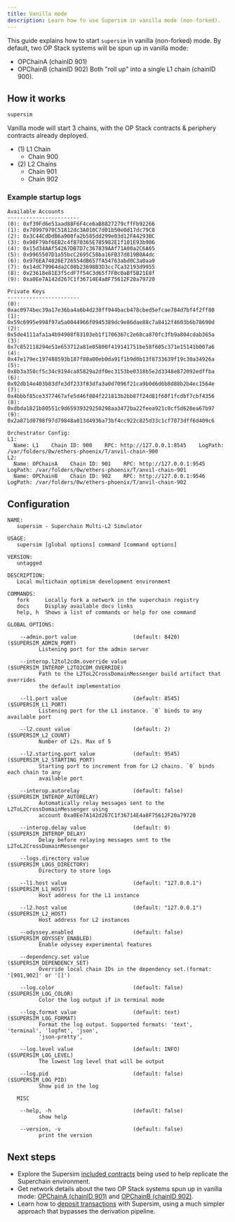 ```yaml
---
title: Vanilla mode
description: Learn how to use Supersim in vanilla mode (non-forked).
---
```

This guide explains how to start `supersim` in vanilla (non-forked) mode. By default, two OP Stack systems will be spun up in vanilla mode:

*   OPChainA (chainID 901)
*   OPChainB (chainID 902)
    Both "roll up" into a single L1 chain (chainID 900).

## How it works

```sh
supersim
```

Vanilla mode will start 3 chains, with the OP Stack contracts & periphery contracts already deployed.

*   (1) L1 Chain
    *   Chain 900
*   (2) L2 Chains
    *   Chain 901
    *   Chain 902

### Example startup logs

```
Available Accounts
-----------------------
(0): 0xf39Fd6e51aad88F6F4ce6aB8827279cffFb92266
(1): 0x70997970C51812dc3A010C7d01b50e0d17dc79C8
(2): 0x3C44CdDdB6a900fa2b585dd299e03d12FA4293BC
(3): 0x90F79bf6EB2c4f870365E785982E1f101E93b906
(4): 0x15d34AAf54267DB7D7c367839AAf71A00a2C6A65
(5): 0x9965507D1a55bcC2695C58ba16FB37d819B0A4dc
(6): 0x976EA74026E726554dB657fA54763abd0C3a0aa9
(7): 0x14dC79964da2C08b23698B3D3cc7Ca32193d9955
(8): 0x23618e81E3f5cdF7f54C3d65f7FBc0aBf5B21E8f
(9): 0xa0Ee7A142d267C1f36714E4a8F75612F20a79720

Private Keys
-----------------------
(0): 0xac0974bec39a17e36ba4a6b4d238ff944bacb478cbed5efcae784d7bf4f2ff80
(1): 0x59c6995e998f97a5a0044966f0945389dc9e86dae88c7a8412f4603b6b78690d
(2): 0x5de4111afa1a4b94908f83103eb1f1706367c2e68ca870fc3fb9a804cdab365a
(3): 0x7c852118294e51e653712a81e05800f419141751be58f605c371e15141b007a6
(4): 0x47e179ec197488593b187f80a00eb0da91f1b9d0b13f8733639f19c30a34926a
(5): 0x8b3a350cf5c34c9194ca85829a2df0ec3153be0318b5e2d3348e872092edffba
(6): 0x92db14e403b83dfe3df233f83dfa3a0d7096f21ca9b0d6d6b8d88b2b4ec1564e
(7): 0x4bbbf85ce3377467afe5d46f804f221813b2bb87f24d81f60f1fcdbf7cbf4356
(8): 0xdbda1821b80551c9d65939329250298aa3472ba22feea921c0cf5d620ea67b97
(9): 0x2a871d0798f97d79848a013d4936a73bf4cc922c825d33c1cf7073dff6d409c6

Orchestrator Config:
L1:
  Name: L1    Chain ID: 900    RPC: http://127.0.0.1:8545    LogPath: /var/folders/0w/ethers-phoenix/T/anvil-chain-900
L2:
  Name: OPChainA    Chain ID: 901    RPC: http://127.0.0.1:9545    LogPath: /var/folders/0w/ethers-phoenix/T/anvil-chain-901
  Name: OPChainB    Chain ID: 902    RPC: http://127.0.0.1:9546    LogPath: /var/folders/0w/ethers-phoenix/T/anvil-chain-902
```

## Configuration

```
NAME:
   supersim - Superchain Multi-L2 Simulator

USAGE:
   supersim [global options] command [command options]

VERSION:
   untagged

DESCRIPTION:
   Local multichain optimism development environment

COMMANDS:
   fork     Locally fork a network in the superchain registry
   docs     Display available docs links
   help, h  Shows a list of commands or help for one command

GLOBAL OPTIONS:

    --admin.port value                  (default: 8420)                    ($SUPERSIM_ADMIN_PORT)
          Listening port for the admin server

    --interop.l2tol2cdm.override value                                     ($SUPERSIM_INTEROP_L2TO2CDM_OVERRIDE)
          Path to the L2ToL2CrossDomainMessenger build artifact that overrides
          the default implementation

    --l1.port value                     (default: 8545)                    ($SUPERSIM_L1_PORT)
          Listening port for the L1 instance. `0` binds to any available port

    --l2.count value                    (default: 2)                       ($SUPERSIM_L2_COUNT)
          Number of L2s. Max of 5

    --l2.starting.port value            (default: 9545)                    ($SUPERSIM_L2_STARTING_PORT)
          Starting port to increment from for L2 chains. `0` binds each chain to any
          available port

    --interop.autorelay                 (default: false)                   ($SUPERSIM_INTEROP_AUTORELAY)
          Automatically relay messages sent to the L2ToL2CrossDomainMessenger using
          account 0xa0Ee7A142d267C1f36714E4a8F75612F20a79720

    --interop.delay value               (default: 0)                       ($SUPERSIM_INTEROP_DELAY)
          Delay before relaying messages sent to the L2ToL2CrossDomainMessenger

    --logs.directory value                                                 ($SUPERSIM_LOGS_DIRECTORY)
          Directory to store logs

    --l1.host value                     (default: "127.0.0.1")             ($SUPERSIM_L1_HOST)
          Host address for the L1 instance

    --l2.host value                     (default: "127.0.0.1")             ($SUPERSIM_L2_HOST)
          Host address for L2 instances

    --odyssey.enabled                   (default: false)                   ($SUPERSIM_ODYSSEY_ENABLED)
          Enable odyssey experimental features

    --dependency.set value                                                 ($SUPERSIM_DEPENDENCY_SET)
          Override local chain IDs in the dependency set.(format: '[901,902]' or '[]')

    --log.color                         (default: false)                   ($SUPERSIM_LOG_COLOR)
          Color the log output if in terminal mode

    --log.format value                  (default: text)                    ($SUPERSIM_LOG_FORMAT)
          Format the log output. Supported formats: 'text', 'terminal', 'logfmt', 'json',
          'json-pretty',

    --log.level value                   (default: INFO)                    ($SUPERSIM_LOG_LEVEL)
          The lowest log level that will be output

    --log.pid                           (default: false)                   ($SUPERSIM_LOG_PID)
          Show pid in the log

   MISC

    --help, -h                          (default: false)
          show help

    --version, -v                       (default: false)
          print the version
```

## Next steps

*   Explore the Supersim [included contracts](/app-developers/tutorials/supersim/chain-env/included-contracts) being used to help replicate the Superchain environment.
*   Get network details about the two OP Stack systems spun up in vanilla mode: [OPChainA (chainID 901)](/app-developers/tutorials/supersim/chain-env/chain-a) and [OPChainB (chainID 902)](/app-developers/tutorials/supersim/chain-env/chain-b).
*   Learn how to [deposit transactions](/app-developers/tutorials/supersim/deposit-transactions) with Supersim, using a much simpler approach that bypasses the derivation pipeline.
